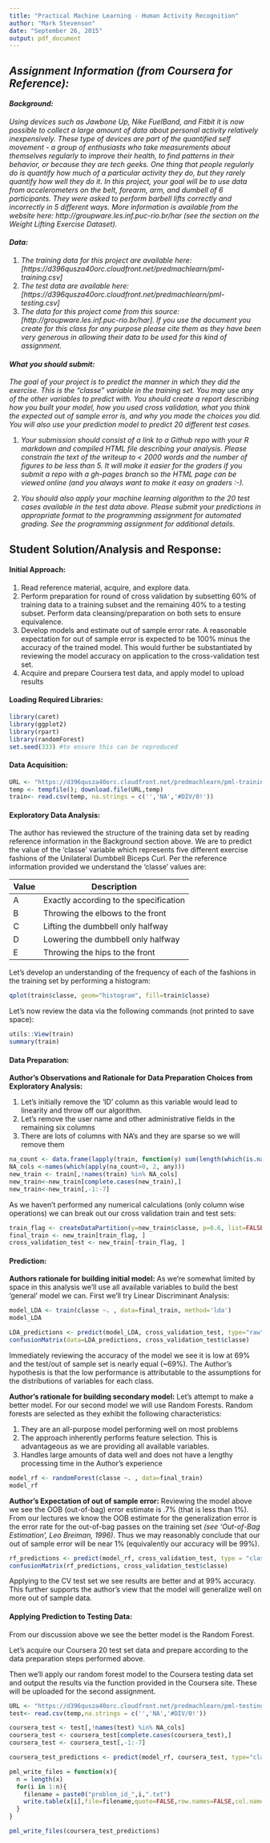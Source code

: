 ```yaml
---
title: "Practical Machine Learning - Human Activity Recognition"
author: "Mark Stevenson"
date: "September 26, 2015"
output: pdf_document
---
```


## *Assignment Information (from Coursera for Reference):*

#### *Background:*
*Using devices such as Jawbone Up, Nike FuelBand, and Fitbit it is now possible to collect a large amount of data about personal activity relatively inexpensively. These type of devices are part of the quantified self movement - a group of enthusiasts who take measurements about themselves regularly to improve their health, to find patterns in their behavior, or because they are tech geeks. One thing that people regularly do is quantify how much of a particular activity they do, but they rarely quantify how well they do it. In this project, your goal will be to use data from accelerometers on the belt, forearm, arm, and dumbell of 6 participants. They were asked to perform barbell lifts correctly and incorrectly in 5 different ways. More information is available from the website here: http://groupware.les.inf.puc-rio.br/har (see the section on the Weight Lifting Exercise Dataset).*

#### *Data:*
1. *The training data for this project are available here: [https://d396qusza40orc.cloudfront.net/predmachlearn/pml-training.csv]*
2. *The test data are available here: [https://d396qusza40orc.cloudfront.net/predmachlearn/pml-testing.csv]*
3. *The data for this project come from this source: [http://groupware.les.inf.puc-rio.br/har]. If you use the document you create for this class for any purpose please cite them as they have been very generous in allowing their data to be used for this kind of assignment.*

#### *What you should submit:*
*The goal of your project is to predict the manner in which they did the exercise. This is the "classe" variable in the training set. You may use any of the other variables to predict with. You should create a report describing how you built your model, how you used cross validation, what you think the expected out of sample error is, and why you made the choices you did. You will also use your prediction model to predict 20 different test cases.*

1. *Your submission should consist of a link to a Github repo with your R markdown and compiled HTML file describing your analysis. Please constrain the text of the writeup to < 2000 words and the number of figures to be less than 5. It will make it easier for the graders if you submit a repo with a gh-pages branch so the HTML page can be viewed online (and you always want to make it easy on graders :-).*

2. *You should also apply your machine learning algorithm to the 20 test cases available in the test data above. Please submit your predictions in appropriate format to the programming assignment for automated grading. See the programming assignment for additional details.*

## Student Solution/Analysis and Response:

#### Initial Approach:

1. Read reference material, acquire, and explore data.
2. Perform preparation for round of cross validation by subsetting 60% of training data to a training subset and the remaining 40% to a testing subset. Perform data cleansing/preparation on both sets to ensure equivalence. 
3. Develop models and estimate out of sample error rate. A reasonable expectation for out of sample error is expected to be 100% minus the accuracy of the trained model. This would further be substantiated by reviewing the model accuracy on application to the cross-validation test set.    
4. Acquire and prepare Coursera test data, and apply model to upload results 

#### Loading Required Libraries:
```r
library(caret)
library(ggplot2)
library(rpart)
library(randomForest)
set.seed(333) #to ensure this can be reproduced
```

#### Data Acquisition:

```r
URL <- "https://d396qusza40orc.cloudfront.net/predmachlearn/pml-training.csv"; 
temp <- tempfile(); download.file(URL,temp)
train<- read.csv(temp, na.strings = c('','NA','#DIV/0!'))
```

#### Exploratory Data Analysis:

The author has reviewed the structure of the training data set by reading reference information in the Background section above. We are to predict the value of the 'classe' variable which represents five different exercise fashions of the Unilateral Dumbbell Biceps Curl. Per the reference information provided we understand the 'classe' values are:

Value | Description
------------- | -------------
A | Exactly according to the specification
B | Throwing the elbows to the front
C | Lifting the dumbbell only halfway
D | Lowering the dumbbell only halfway
E | Throwing the hips to the front

Let's develop an understanding of the frequency of each of the fashions in the training set by performing a histogram:
```r
qplot(train$classe, geom="histogram", fill=train$classe)
```

Let's now review  the data via the following commands (not printed to save space):
```r
utils::View(train)
summary(train)
```

#### Data Preparation:

**Author's Observations and Rationale for Data Preparation Choices from Exploratory Analysis:**

1. Let's initially remove the 'ID' column as this variable would lead to linearity and throw off our algorithm.
2. Let's remove the user name and other administrative fields in the remaining six columns
3. There are lots of columns with NA's and they are sparse so we will remove them

```r
na_count <- data.frame(lapply(train, function(y) sum(length(which(is.na(y))))))
NA_cols <-names(which(apply(na_count>0, 2, any)))
new_train <- train[,!names(train) %in% NA_cols] 
new_train<-new_train[complete.cases(new_train),]
new_train<-new_train[,-1:-7]
```

As we haven't performed any numerical calculations (only column wise operations) we can break out our cross validation train and test sets:

```r
train_flag <- createDataPartition(y=new_train$classe, p=0.6, list=FALSE)
final_train <- new_train[train_flag, ]
cross_validation_test <- new_train[-train_flag, ]
```

#### Prediction:

**Authors rationale for building initial model:** As we're somewhat limited by space in this analysis we'll use all available variables to build the best 'general' model we can. First we'll try Linear Discriminant Analysis:

```r
model_LDA <- train(classe ~. , data=final_train, method='lda')
model_LDA

LDA_predictions <- predict(model_LDA, cross_validation_test, type="raw")
confusionMatrix(data=LDA_predictions, cross_validation_test$classe)
```

Immediately reviewing the accuracy of the model we see it is low at 69% and the test/out of sample set is nearly equal (~69%). The Author's hypothesis is that the low performance is attributable to the assumptions for the distributions of variables for each class.

**Author's rationale for building secondary model:** Let's attempt to make a better model. For our second model we will use Random Forests. Random forests are selected as they exhibit the following characteristics:

1. They are an all-purpose model performing well on most problems
2. The approach inherently performs feature selection. This is advantageous as we are providing all available variables. 
3. Handles large amounts of data well and does not have a lengthy processing time in the Author's experience

```r
model_rf <- randomForest(classe ~. , data=final_train)
model_rf
```

**Author's Expectation of out of sample error:** Reviewing the model above we see the OOB (out-of-bag) error estimate is .7% (that is less than 1%). From our lectures we know the OOB estimate for the generalization error is the error rate for the out-of-bag passes on the training set *(see 'Out-of-Bag Estimation', Leo Breiman, 1996)*. Thus we may reasonably conclude that our out of sample error will be near 1% (equivalently our accuracy will be 99%).

```r
rf_predictions <- predict(model_rf, cross_validation_test, type = "class")
confusionMatrix(rf_predictions, cross_validation_test$classe)
```

Applying to the CV test set we see results are better and at 99% accuracy. This further supports the author's view that the model will generalize well on more out of sample data.

#### Applying Prediction to Testing Data:

From our discussion above we see the better model is the Random Forest.

Let's acquire our Coursera 20 test set data and prepare according to the data preparation steps performed above.

Then we'll apply our random forest model to the Coursera testing data set and output the results via the function provided in the Coursera site. These will be uploaded for the second assignment.

```r
URL <- "https://d396qusza40orc.cloudfront.net/predmachlearn/pml-testing.csv"; temp <- tempfile(); download.file(URL,temp)
test<- read.csv(temp,na.strings = c('','NA','#DIV/0!'))

coursera_test <- test[,!names(test) %in% NA_cols]
coursera_test <- coursera_test[complete.cases(coursera_test),]
coursera_test <- coursera_test[,-1:-7]

coursera_test_predictions <- predict(model_rf, coursera_test, type="class")

pml_write_files = function(x){
  n = length(x)
  for(i in 1:n){
    filename = paste0("problem_id_",i,".txt")
    write.table(x[i],file=filename,quote=FALSE,row.names=FALSE,col.names=FALSE)
  }
}

pml_write_files(coursera_test_predictions)
```



